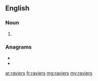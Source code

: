 ==English==

===Noun===
{{head|en|noun plural form}}

# {{plural of|ravier|lang=en}}

===Anagrams===
* {{l|en|arrives}}
* {{l|en|variers}}

[[ar:raviers]]
[[fr:raviers]]
[[mg:raviers]]
[[my:raviers]]